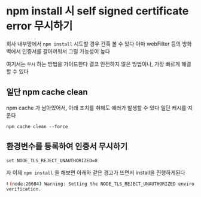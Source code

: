 # npm install 시 self signed certificate error 무시하기

회사 내부망에서 `npm install` 시도할 경우 간혹 볼 수 있다
아마 webFilter 등의 방화벽에서 인증서를 갈아끼워서 그럴 가능성이 높다

여기서는 `무시` 하는 방법을 가이드한다
결코 안전하지 않은 방법이나, 가장 빠르게 해결할 수 있다


## 일단 npm cache clean

npm cache 가 남아있어서, 아래 조치를 취해도 에러가 발생할 수 있다 일단 캐시를 지운다

`npm cache clean --force`

## 환경변수를 등록하여 인증서 무시하기

`set NODE_TLS_REJECT_UNAUTHORIZED=0`


자 이제 `npm install` 을 해보면 아래와 같은 경고가 뜨면서 install을 진행하게된다

```bash
⠇(node:26604) Warning: Setting the NODE_TLS_REJECT_UNAUTHORIZED environment variable to '0' makes TLS connections and HTTPS requests insecure by disabling certificate 
verification.
```




